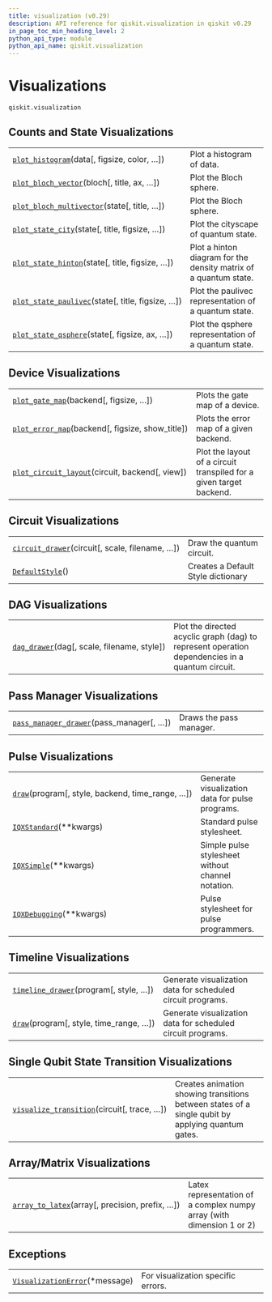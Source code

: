 ```yaml
---
title: visualization (v0.29)
description: API reference for qiskit.visualization in qiskit v0.29
in_page_toc_min_heading_level: 2
python_api_type: module
python_api_name: qiskit.visualization
---
```


<span id="module-qiskit.visualization" />

<span id="qiskit-visualization" />

<span id="visualizations-qiskit-visualization" />

# Visualizations

`qiskit.visualization`

## Counts and State Visualizations

|                                                                                                                                           |                                                                  |
| ----------------------------------------------------------------------------------------------------------------------------------------- | ---------------------------------------------------------------- |
| [`plot_histogram`](qiskit.visualization.plot_histogram "qiskit.visualization.plot_histogram")(data\[, figsize, color, …])                 | Plot a histogram of data.                                        |
| [`plot_bloch_vector`](qiskit.visualization.plot_bloch_vector "qiskit.visualization.plot_bloch_vector")(bloch\[, title, ax, …])            | Plot the Bloch sphere.                                           |
| [`plot_bloch_multivector`](qiskit.visualization.plot_bloch_multivector "qiskit.visualization.plot_bloch_multivector")(state\[, title, …]) | Plot the Bloch sphere.                                           |
| [`plot_state_city`](qiskit.visualization.plot_state_city "qiskit.visualization.plot_state_city")(state\[, title, figsize, …])             | Plot the cityscape of quantum state.                             |
| [`plot_state_hinton`](qiskit.visualization.plot_state_hinton "qiskit.visualization.plot_state_hinton")(state\[, title, figsize, …])       | Plot a hinton diagram for the density matrix of a quantum state. |
| [`plot_state_paulivec`](qiskit.visualization.plot_state_paulivec "qiskit.visualization.plot_state_paulivec")(state\[, title, figsize, …]) | Plot the paulivec representation of a quantum state.             |
| [`plot_state_qsphere`](qiskit.visualization.plot_state_qsphere "qiskit.visualization.plot_state_qsphere")(state\[, figsize, ax, …])       | Plot the qsphere representation of a quantum state.              |

## Device Visualizations

|                                                                                                                                         |                                                                     |
| --------------------------------------------------------------------------------------------------------------------------------------- | ------------------------------------------------------------------- |
| [`plot_gate_map`](qiskit.visualization.plot_gate_map "qiskit.visualization.plot_gate_map")(backend\[, figsize, …])                      | Plots the gate map of a device.                                     |
| [`plot_error_map`](qiskit.visualization.plot_error_map "qiskit.visualization.plot_error_map")(backend\[, figsize, show\_title])         | Plots the error map of a given backend.                             |
| [`plot_circuit_layout`](qiskit.visualization.plot_circuit_layout "qiskit.visualization.plot_circuit_layout")(circuit, backend\[, view]) | Plot the layout of a circuit transpiled for a given target backend. |

## Circuit Visualizations

|                                                                                                                               |                                    |
| ----------------------------------------------------------------------------------------------------------------------------- | ---------------------------------- |
| [`circuit_drawer`](qiskit.visualization.circuit_drawer "qiskit.visualization.circuit_drawer")(circuit\[, scale, filename, …]) | Draw the quantum circuit.          |
| [`DefaultStyle`](qiskit.visualization.qcstyle.DefaultStyle "qiskit.visualization.qcstyle.DefaultStyle")()                     | Creates a Default Style dictionary |

## DAG Visualizations

|                                                                                                                   |                                                                                                 |
| ----------------------------------------------------------------------------------------------------------------- | ----------------------------------------------------------------------------------------------- |
| [`dag_drawer`](qiskit.visualization.dag_drawer "qiskit.visualization.dag_drawer")(dag\[, scale, filename, style]) | Plot the directed acyclic graph (dag) to represent operation dependencies in a quantum circuit. |

## Pass Manager Visualizations

|                                                                                                                                   |                         |
| --------------------------------------------------------------------------------------------------------------------------------- | ----------------------- |
| [`pass_manager_drawer`](qiskit.visualization.pass_manager_drawer "qiskit.visualization.pass_manager_drawer")(pass\_manager\[, …]) | Draws the pass manager. |

## Pulse Visualizations

|                                                                                                                               |                                                   |
| ----------------------------------------------------------------------------------------------------------------------------- | ------------------------------------------------- |
| [`draw`](qiskit.visualization.pulse_v2.draw "qiskit.visualization.pulse_v2.draw")(program\[, style, backend, time\_range, …]) | Generate visualization data for pulse programs.   |
| [`IQXStandard`](qiskit.visualization.pulse_v2.IQXStandard "qiskit.visualization.pulse_v2.IQXStandard")(\*\*kwargs)            | Standard pulse stylesheet.                        |
| [`IQXSimple`](qiskit.visualization.pulse_v2.IQXSimple "qiskit.visualization.pulse_v2.IQXSimple")(\*\*kwargs)                  | Simple pulse stylesheet without channel notation. |
| [`IQXDebugging`](qiskit.visualization.pulse_v2.IQXDebugging "qiskit.visualization.pulse_v2.IQXDebugging")(\*\*kwargs)         | Pulse stylesheet for pulse programmers.           |

## Timeline Visualizations

|                                                                                                                        |                                                             |
| ---------------------------------------------------------------------------------------------------------------------- | ----------------------------------------------------------- |
| [`timeline_drawer`](qiskit.visualization.timeline_drawer "qiskit.visualization.timeline_drawer")(program\[, style, …]) | Generate visualization data for scheduled circuit programs. |
| [`draw`](qiskit.visualization.timeline.draw "qiskit.visualization.timeline.draw")(program\[, style, time\_range, …])   | Generate visualization data for scheduled circuit programs. |

## Single Qubit State Transition Visualizations

|                                                                                                                                       |                                                                                                   |
| ------------------------------------------------------------------------------------------------------------------------------------- | ------------------------------------------------------------------------------------------------- |
| [`visualize_transition`](qiskit.visualization.visualize_transition "qiskit.visualization.visualize_transition")(circuit\[, trace, …]) | Creates animation showing transitions between states of a single qubit by applying quantum gates. |

<span id="array-matrix-visualizations" />

## Array/Matrix Visualizations

|                                                                                                                               |                                                                       |
| ----------------------------------------------------------------------------------------------------------------------------- | --------------------------------------------------------------------- |
| [`array_to_latex`](qiskit.visualization.array_to_latex "qiskit.visualization.array_to_latex")(array\[, precision, prefix, …]) | Latex representation of a complex numpy array (with dimension 1 or 2) |

## Exceptions

|                                                                                                                      |                                    |
| -------------------------------------------------------------------------------------------------------------------- | ---------------------------------- |
| [`VisualizationError`](qiskit.visualization.VisualizationError "qiskit.visualization.VisualizationError")(\*message) | For visualization specific errors. |

